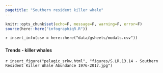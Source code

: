```yaml
---
pagetitle: "Southern resident killer whale"
---
```


```r
knitr::opts_chunk$set(echo=F, message=F, warning=F, error=F)
source(here::here("infographiqR.R"))
```

`r insert_info(csv = here::here("data/gsheets/modals.csv"))`


### {.tabset}

#### Trends - killer whales

`r insert_figure("pelagic_srkw.html", "figures/S.LR.13.14 - Southern Resident Killer Whale Abundance 1976-2017.jpg")`
